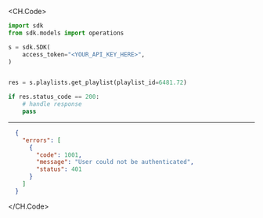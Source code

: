 
<CH.Code>
```python GetPlaylist.py
import sdk
from sdk.models import operations

s = sdk.SDK(
    access_token="<YOUR_API_KEY_HERE>",
)


res = s.playlists.get_playlist(playlist_id=6481.72)

if res.status_code == 200:
    # handle response
    pass
```
---

```json Example Response
  {
    "errors": [
      {
        "code": 1001,
        "message": "User could not be authenticated",
        "status": 401
      }
    ]
  }
```
</CH.Code>
